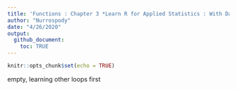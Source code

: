```yaml
---
title: 'Functions : Chapter 3 *Learn R for Applied Statistics : With Data Visualizations, Regressions, and Statistics*'
author: "Nurrospody"
date: "4/26/2020"
output:
  github_document:
    toc: TRUE
---
```


```r
knitr::opts_chunk$set(echo = TRUE)
```

empty, learning other loops first